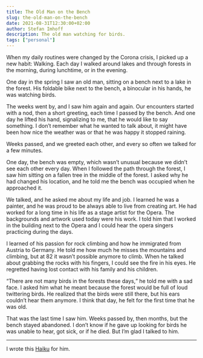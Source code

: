 ```yaml
---
title: The Old Man on the Bench
slug: the-old-man-on-the-bench
date: 2021-08-31T12:30:00+02:00
author: Stefan Imhoff
description: The old man watching for birds.
tags: ["personal"]
---
```


When my daily routines were changed by the Corona crisis, I picked up a new habit: Walking. Each day I walked around lakes and through forests in the morning, during lunchtime, or in the evening.

One day in the spring I saw an old man, sitting on a bench next to a lake in the forest. His foldable bike next to the bench, a binocular in his hands, he was watching birds.

The weeks went by, and I saw him again and again. Our encounters started with a nod, then a short greeting, each time I passed by the bench. And one day he lifted his hand, signalizing to me, that he would like to say something. I don’t remember what he wanted to talk about, it might have been how nice the weather was or that he was happy it stopped raining.

Weeks passed, and we greeted each other, and every so often we talked for a few minutes.

One day, the bench was empty, which wasn’t unusual because we didn’t see each other every day. When I followed the path through the forest, I saw him sitting on a fallen tree in the middle of the forest. I asked why he had changed his location, and he told me the bench was occupied when he approached it.

We talked, and he asked me about my life and job. I learned he was a painter, and he was proud to be always able to live from creating art. He had worked for a long time in his life as a stage artist for the Opera. The backgrounds and artwork used today were his work. I told him that I worked in the building next to the Opera and I could hear the opera singers practicing during the days.

I learned of his passion for rock climbing and how he immigrated from Austria to Germany. He told me how much he misses the mountains and climbing, but at 82 it wasn’t possible anymore to climb. When he talked about grabbing the rocks with his fingers, I could see the fire in his eyes. He regretted having lost contact with his family and his children.

<q>There are not many birds in the forests these days,</q> he told me with a sad face. I asked him what
he meant because the forest would be full of loud twittering birds. He realized that the birds were still
there, but his ears couldn’t hear them anymore. I think that day, he felt for the first time that he
was old.

That was the last time I saw him. Weeks passed by, then months, but the bench stayed abandoned. I don’t know if he gave up looking for birds he was unable to hear, got sick, or if he died. But I’m glad I talked to him.

---

I wrote this [Haiku](/haiku/19/) for him.
